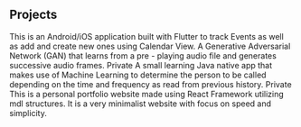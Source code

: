 ## Projects

<ProjectCard
    title="College Fest (Flutter)" link="https://github.com/probe2k/CollegeFest" bg="linear-gradient(to right, #D4145A 0%, #FBB03B 100%)">
    This is an Android/iOS application built with Flutter to track Events as well as add and create new ones using Calendar View.
</ProjectCard>
<ProjectCard
    title="Audio Frame Generator (GAN)" link="https://github.com/probe2k" bg="linear-gradient(to right, blue 0%, magenta 100%)">
    A Generative Adversarial Network (GAN) that learns from a pre - playing audio file and generates successive audio frames. <span class="Label Label--outline v-align-middle ml-1 mb-1">Private</span>
</ProjectCard>
<ProjectCard
    title="Predictive Dialer - Java Native (ML)" link="https://github.com/probe2k" bg="linear-gradient(to right, green 0%, yellow 100%)">
    A small learning Java native app that makes use of Machine Learning to determine the person to be called depending on the time and frequency as read from previous history. <span class="Label Label--outline v-align-middle ml-1 mb-1">Private</span>
</ProjectCard>
<ProjectCard
    title="Portfolio Website In React" link="https://github.com/probe2k/portfolio" bg="linear-gradient(to right, magenta 50%, cyan 100%)">
    This is a personal portfolio website made using React Framework utilizing mdl structures. It is a very minimalist website with focus on speed and simplicity.
</ProjectCard>